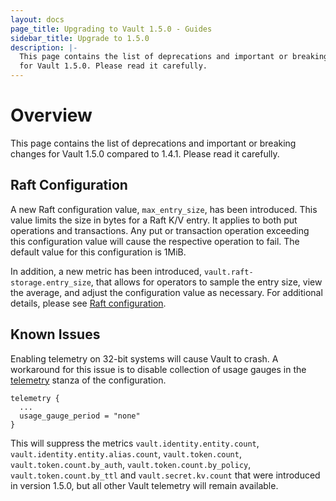 ```yaml
---
layout: docs
page_title: Upgrading to Vault 1.5.0 - Guides
sidebar_title: Upgrade to 1.5.0
description: |-
  This page contains the list of deprecations and important or breaking changes
  for Vault 1.5.0. Please read it carefully.
---
```


# Overview

This page contains the list of deprecations and important or breaking changes
for Vault 1.5.0 compared to 1.4.1. Please read it carefully.

## Raft Configuration

A new Raft configuration value, `max_entry_size`, has been introduced. This value
limits the size in bytes for a Raft K/V entry. It applies to both put operations and
transactions. Any put or transaction operation exceeding this configuration value
will cause the respective operation to fail. The default value for this
configuration is 1MiB.

In addition, a new metric has been introduced, `vault.raft-storage.entry_size`,
that allows for operators to sample the entry size, view the average, and adjust
the configuration value as necessary. For additional details, please see
[Raft configuration](docs/configuration/storage/raft).

## Known Issues

Enabling telemetry on 32-bit systems will cause Vault to crash.  A workaround for this
issue is to disable collection of usage gauges in the [telemetry](docs/configuration/telemetry) stanza of the configuration.

```
telemetry {
  ...
  usage_gauge_period = "none"
}
```

This will suppress the metrics `vault.identity.entity.count`, `vault.identity.entity.alias.count`, `vault.token.count`, `vault.token.count.by_auth`, `vault.token.count.by_policy`, `vault.token.count.by_ttl` and `vault.secret.kv.count` that were introduced in version 1.5.0, but all other Vault telemetry will remain available.


